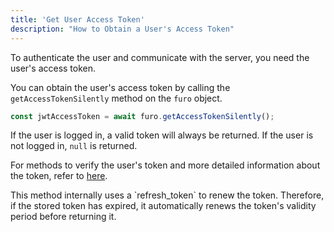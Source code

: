 ```yaml
---
title: 'Get User Access Token'
description: "How to Obtain a User's Access Token"
---
```


To authenticate the user and communicate with the server, you need the user's access token.

You can obtain the user's access token by calling the `getAccessTokenSilently` method on the `furo` object.

```js
const jwtAccessToken = await furo.getAccessTokenSilently();
```

If the user is logged in, a valid token will always be returned.
If the user is not logged in, `null` is returned.

For methods to verify the user's token and more detailed information about the token, refer to [here](/essentials/token-verify).

<Accordion title="Why a Valid Token is Always Returned">
  This method internally uses a `refresh_token` to renew the token. Therefore,
  if the stored token has expired, it automatically renews the token's validity
  period before returning it.
</Accordion>
